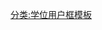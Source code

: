 {{Userbox
  |id=社会科学
  |info=这个用户正在攻读或曾经攻读[[社会科学]]类专业。
  |info-s=10
  |border-c = #88FFFF
  |id-c     = #88FFFF
  |info-c   = #EEFFFF
}}
<includeonly>[[Category:社会科学维基人|{{PAGENAME}}]]</includeonly>
<noinclude>
<div style="clear:both">
[[分类:学位用户框模板]]